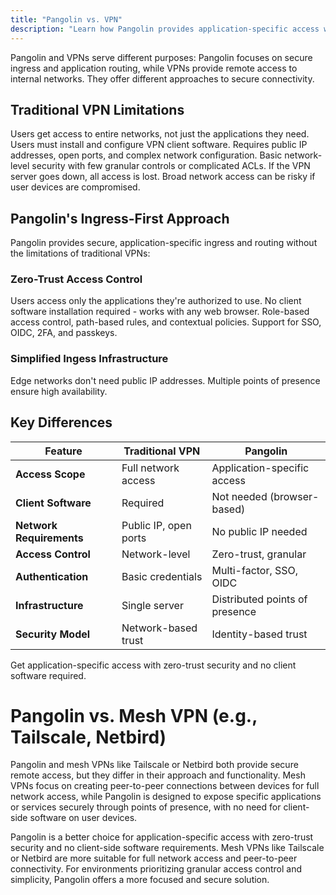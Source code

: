 ```yaml
---
title: "Pangolin vs. VPN"
description: "Learn how Pangolin provides application-specific access with zero-trust security compared to traditional VPNs"
---
```


Pangolin and VPNs serve different purposes: Pangolin focuses on secure ingress and application routing, while VPNs provide remote access to internal networks. They offer different approaches to secure connectivity.

## Traditional VPN Limitations

<CardGroup cols={2}>
<Card title="Over-Permission" icon="key">
  Users get access to entire networks, not just the applications they need.
</Card>

<Card title="Client Software Required" icon="download">
  Users must install and configure VPN client software.
</Card>

<Card title="Network Complexity" icon="network-wired">
  Requires public IP addresses, open ports, and complex network configuration.
</Card>

<Card title="Limited Access Control" icon="shield">
  Basic network-level security with few granular controls or complicated ACLs.
</Card>

<Card title="Single Point of Failure" icon="heart-crack">
  If the VPN server goes down, all access is lost.
</Card>

<Card title="Security Risk" icon="triangle-exclamation">
  Broad network access can be risky if user devices are compromised.
</Card>
</CardGroup>

## Pangolin's Ingress-First Approach

Pangolin provides secure, application-specific ingress and routing without the limitations of traditional VPNs:

### Zero-Trust Access Control

<CardGroup cols={2}>
<Card title="Application-Specific" icon="window-maximize">
  Users access only the applications they're authorized to use.
</Card>

<Card title="Browser-Based" icon="globe">
  No client software installation required - works with any web browser.
</Card>

<Card title="Granular Permissions" icon="shield-check">
  Role-based access control, path-based rules, and contextual policies.
</Card>

<Card title="Multi-Factor Authentication" icon="key">
  Support for SSO, OIDC, 2FA, and passkeys.
</Card>
</CardGroup>

### Simplified Ingess Infrastructure

<CardGroup cols={2}>
<Card title="No Public IPs" icon="network-wired">
  Edge networks don't need public IP addresses.
</Card>

<Card title="Highly Available Mesh" icon="circle-nodes" href="/manage/points-of-presence">
Multiple points of presence ensure high availability.
</Card>
</CardGroup>

## Key Differences

| Feature | Traditional VPN | Pangolin |
|---------|----------------|----------|
| **Access Scope** | Full network access | Application-specific access |
| **Client Software** | Required | Not needed (browser-based) |
| **Network Requirements** | Public IP, open ports | No public IP needed |
| **Access Control** | Network-level | Zero-trust, granular |
| **Authentication** | Basic credentials | Multi-factor, SSO, OIDC |
| **Infrastructure** | Single server | Distributed points of presence |
| **Security Model** | Network-based trust | Identity-based trust |

<Card title="Try Pangolin Cloud" icon="rocket" href="https://pangolin.fossorial.io/auth/signup">
   Get application-specific access with zero-trust security and no client software required.
</Card>

# Pangolin vs. Mesh VPN (e.g., Tailscale, Netbird)

Pangolin and mesh VPNs like Tailscale or Netbird both provide secure remote access, but they differ in their approach and functionality. Mesh VPNs focus on creating peer-to-peer connections between devices for full network access, while Pangolin is designed to expose specific applications or services securely through points of presence, with no need for client-side software on user devices.

Pangolin is a better choice for application-specific access with zero-trust security and no client-side software requirements. Mesh VPNs like Tailscale or Netbird are more suitable for full network access and peer-to-peer connectivity. For environments prioritizing granular access control and simplicity, Pangolin offers a more focused and secure solution. 

